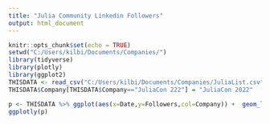 ```yaml
---
title: "Julia Community Linkedin Followers"
output: html_document
---
```


```r
knitr::opts_chunk$set(echo = TRUE)
setwd("C:/Users/kilbi/Documents/Companies/")
library(tidyverse)
library(plotly)
library(ggplot2)
THISDATA <- read_csv("C:/Users/kilbi/Documents/Companies/JuliaList.csv")
THISDATA$Company[THISDATA$Company=="JuliaCon 222"] = "JuliaCon 2022"
```


```r

p <- THISDATA %>% ggplot(aes(x=Date,y=Followers,col=Company)) +  geom_line() + theme_bw()
ggplotly(p)
```
